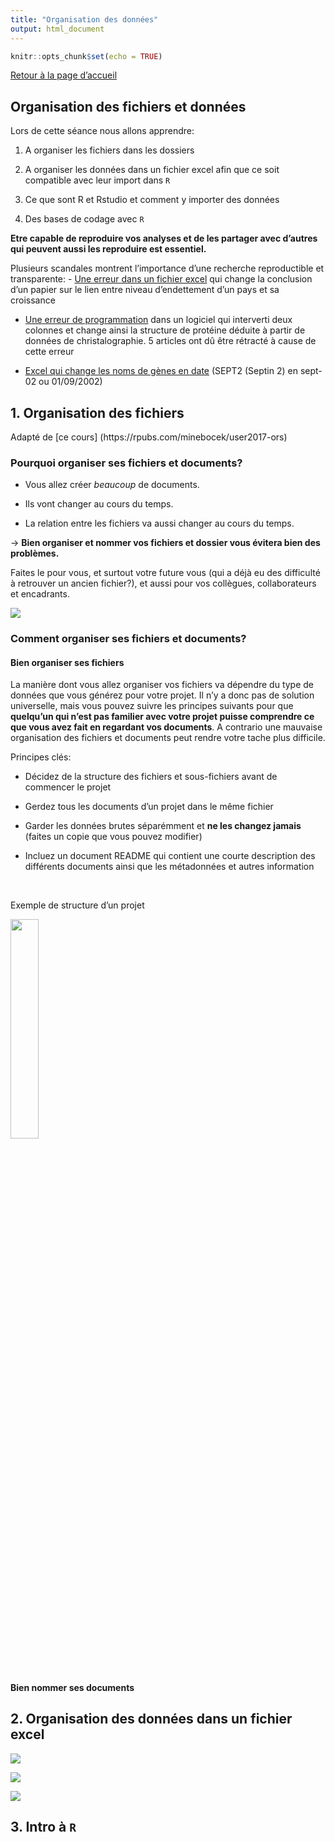 ```yaml
---
title: "Organisation des données"
output: html_document
---
```


```r
knitr::opts_chunk$set(echo = TRUE)
```

[Retour à la page d'accueil](https://scortijo.github.io/2021_L3_R/)

## Organisation des fichiers et données


Lors de cette séance nous allons apprendre:

1. A organiser les fichiers dans les dossiers

2. A organiser les données dans un fichier excel afin que ce soit compatible avec leur import dans ``R``

3. Ce que sont R et Rstudio et comment y importer des données

4. Des bases de codage avec ``R`` 


**Etre capable de reproduire vos analyses et de les partager avec d'autres qui peuvent aussi les reproduire est essentiel.** 

Plusieurs scandales montrent l'importance d'une recherche reproductible et transparente:
- [Une erreur dans un fichier excel](https://en.wikipedia.org/wiki/Growth_in_a_Time_of_Debt) qui change la conclusion d'un papier sur le lien entre niveau d'endettement d'un pays et sa croissance 

- [Une erreur de programmation](https://people.ligo-wa.caltech.edu/~michael.landry/calibration/S5/getsignright.pdf) dans un logiciel qui interverti deux colonnes et change ainsi la structure de protéine déduite à partir de données de christalographie. 5 articles ont dû être rétracté à cause de cette erreur

- [Excel qui change les noms de gènes en date](https://genomebiology.biomedcentral.com/articles/10.1186/s13059-016-1044-7) (SEPT2 (Septin 2) en sept-02 ou 01/09/2002)


## 1. Organisation des fichiers

Adapté de [ce cours] (https://rpubs.com/minebocek/user2017-ors)


### Pourquoi organiser ses fichiers et documents?

- Vous allez créer *beaucoup* de documents. 

- Ils vont changer au cours du temps.

- La relation entre les fichiers va aussi changer au cours du temps.

-> **Bien organiser et nommer vos fichiers et dossier vous évitera bien des problèmes.** 

Faites le pour vous, et surtout votre future vous (qui a déjà eu des difficulté à retrouver un ancien fichier?), et aussi pour vos collègues, collaborateurs et encadrants.

![](https://imgs.xkcd.com/comics/documents.png )



### Comment organiser ses fichiers et documents?

#### Bien organiser ses fichiers

La manière dont vous allez organiser vos fichiers va dépendre du type de données que vous générez pour votre projet. Il n'y a donc pas de solution universelle, mais vous pouvez suivre les principes suivants pour que **quelqu'un qui n'est pas familier avec votre projet puisse comprendre ce que vous avez fait en regardant vos documents**. A contrario une mauvaise organisation des fichiers et documents peut rendre votre tache plus difficile.

Principes clés:

- Décidez de la structure des fichiers et sous-fichiers avant de commencer le projet

- Gerdez tous les documents d'un projet dans le même fichier

- Garder les données brutes séparémment et **ne les changez jamais** (faites un copie que vous pouvez modifier)

- Incluez un document README qui contient une courte description des différents documents ainsi que les métadonnées et autres information 


<br>

Exemple de structure d'un projet

![](https://raw.githubusercontent.com/martinctc/blog/master/images/RPROJECT_2000dpi.png){width=30%}

<br>

#### Bien nommer ses documents

## 2. Organisation des données dans un fichier excel



![](https://raw.githubusercontent.com/allisonhorst/stats-illustrations/master/rstats-artwork/tidydata_2.jpg)



![](https://raw.githubusercontent.com/allisonhorst/stats-illustrations/master/rstats-artwork/tidydata_3.jpg)



![](https://raw.githubusercontent.com/allisonhorst/stats-illustrations/master/rstats-artwork/tidydata_1.jpg)





## 3. Intro à ``R``





